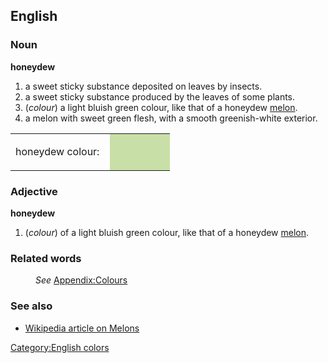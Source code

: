 ==English==

===Noun===
'''honeydew'''
#a sweet sticky substance deposited on leaves by insects.
#a sweet sticky substance produced by the leaves of some plants.
#(''colour'') a light bluish green colour, like that of a honeydew [[melon]].
#a melon with sweet green flesh, with a smooth greenish-white exterior.
<table><tr><td>honeydew colour: &nbsp;</td>
<td bgcolor="#C9DFA8" width="80">&nbsp; </td></tr></table>

===Adjective===
'''honeydew'''
#(''colour'') of a light bluish green colour, like that of a honeydew [[melon]].

===Related words===
:''See'' [[Wiktionary_Appendix:Colours|Appendix:Colours]]

[[Category:English colors]]

===See also===
*[[w:Melon|Wikipedia article on Melons]]